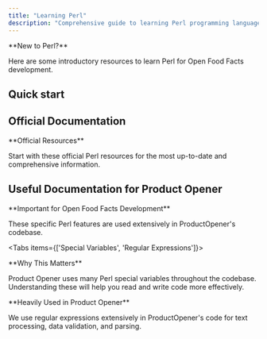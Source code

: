 ```yaml
---
title: "Learning Perl"
description: "Comprehensive guide to learning Perl programming language with resources, tutorials, and official documentation for Open Food Facts development"
---
```



<Callout type="info">
**New to Perl?**

Here are some introductory resources to learn Perl for Open Food Facts development.
</Callout>

## Quick start

<Cards>
<Card href="https://www.youtube.com/watch?v=c0k9ieKky7Q" title="Perl YouTube Tutorial" description="Perl Enough to be dangerous // FULL COURSE 3 HOURS" external />
<Card href="https://www.tutorialspoint.com/perl/perl_quick_guide.htm" title="Perl Introduction" description="Introduction to perl from tutorialspoint" external />
<Card href="https://blob.perl.org/books/impatient-perl/iperl.pdf" title="Impatient Perl" description="PDF document for people interested in learning perl" external />
<Card href="https://perl.fish/learn" title="Perl Fish" description="Comprehensive collection of Perl learning resources" external />
</Cards>

## Official Documentation

<Callout>
**Official Resources**

Start with these official Perl resources for the most up-to-date and comprehensive information.
</Callout>

<Cards>
<Card href="https://www.perl.org/" title="Perl.org" description="Official Perl website with documentation, tutorials, and community resources" external />
<Card href="https://learn.perl.org/" title="Learn Perl" description="Perl programming language tutorials for beginners" external />
<Card href="https://perlmaven.com/" title="Perl Maven" description="Perl programming tutorials, tips, and code examples" external />
</Cards>

## Useful Documentation for Product Opener

<Callout type="warning">
**Important for Open Food Facts Development**

These specific Perl features are used extensively in ProductOpener's codebase.
</Callout>

<Tabs items={['Special Variables', 'Regular Expressions']}>
<Tab value="Special Variables">
<Card href="https://perldoc.perl.org/variables/" title="Perl Special Variables" description="Reference for special variables like $', $#, etc." external />

<Callout type="info">
**Why This Matters**

Product Opener uses many Perl special variables throughout the codebase. Understanding these will help you read and write code more effectively.
</Callout>
</Tab>

<Tab value="Regular Expressions">
<Card href="https://perldoc.perl.org/perlre" title="Perl Regular Expressions" description="Comprehensive guide to Perl regex syntax and features" external />

<Callout type="info">
**Heavily Used in Product Opener**

We use regular expressions extensively in ProductOpener's code for text processing, data validation, and parsing.
</Callout>
</Tab>
</Tabs>
